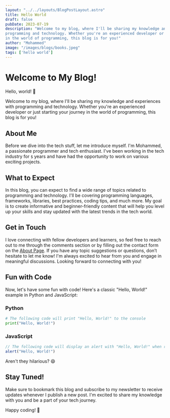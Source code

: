 ```yaml
---
layout: "../../layouts/BlogPostLayout.astro"
title: Hello World
draft: false
pubDate: 2023-07-19
description: "Welcome to my blog, where I'll be sharing my knowledge and experiences with 
programming and technology. Whether you're an experienced developer or just starting your journey 
in the world of programming, this blog is for you!"
author: "Mohammed"
image: "/images/blogs/books.jpeg"
tags: ['hello world']
---
```


# Welcome to My Blog!

Hello, world! 👋

Welcome to my blog, where I'll be sharing my knowledge and experiences with 
programming and technology. Whether you're an experienced developer or just starting your journey 
in the world of programming, this blog is for you!

## About Me

Before we dive into the tech stuff, let me introduce myself. I'm Mohammed, 
a passionate programmer and tech enthusiast. I've been working in the tech industry for `$`
years and have had the opportunity to work on various exciting projects.

## What to Expect

In this blog, you can expect to find a wide range of topics related to programming and technology. 
I'll be covering programming languages, frameworks, libraries, best practices, coding tips, 
and much more. My goal is to create informative and beginner-friendly content that will help 
you level up your skills and stay updated with the latest trends in the tech world.

## Get in Touch

I love connecting with fellow developers and learners, so feel free to reach out to me through 
the comments section or by filling out the contact form on the [About Page](/about#contact).
If you have any topic suggestions or questions, don’t hesitate to let me know! I'm always excited 
to hear from you and engage in meaningful discussions. Looking forward to connecting with you!

## Fun with Code

Now, let's have some fun with code! Here's a classic "Hello, World!" example in Python and JavaScript:

### Python

```python
# The following code will print "Hello, World!" to the console
print("Hello, World!")
```

### JavaScript

```javascript
// The following code will display an alert with "Hello, World!" when run in the browser
alert("Hello, World!")
```

Aren't they hilarious? 😄

## Stay Tuned!

Make sure to bookmark this blog and subscribe to my newsletter to receive updates whenever I 
publish a new post. I'm excited to share my knowledge with you and be a part of your tech journey.

Happy coding! 🚀
